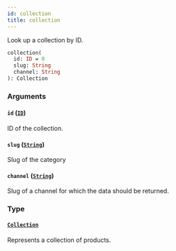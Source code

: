 ```yaml
---
id: collection
title: collection
---
```


Look up a collection by ID.

```graphql
collection(
  id: ID = 0
  slug: String
  channel: String
): Collection

```

### Arguments

#### `id` ([`ID`](/api-reference/scalars/id.mdx))

ID of the collection.

#### `slug` ([`String`](/api-reference/scalars/string.mdx))

Slug of the category

#### `channel` ([`String`](/api-reference/scalars/string.mdx))

Slug of a channel for which the data should be returned.

### Type

#### [`Collection`](/api-reference/objects/collection.mdx)

Represents a collection of products.
